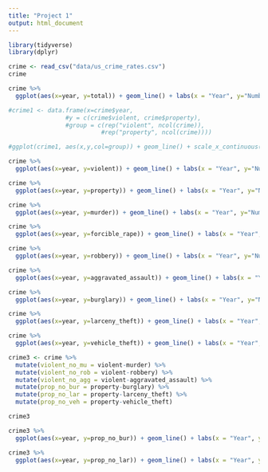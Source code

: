 ```yaml
---
title: "Project 1"
output: html_document
---
```


```r
library(tidyverse)
library(dplyr)

```

```r
crime <- read_csv("data/us_crime_rates.csv")
crime

```


```r
crime %>%
  ggplot(aes(x=year, y=total)) + geom_line() + labs(x = "Year", y="Number of Crimes", title="Total Number of Crimes by Year") + scale_x_continuous(breaks=seq(1960,2020,4))

```

```r
#crime1 <- data.frame(x=crime$year,
                #y = c(crime$violent, crime$property),
                #group = c(rep("violent", ncol(crime)),
                          #rep("property", ncol(crime))))

#ggplot(crime1, aes(x,y,col=group)) + geom_line() + scale_x_continuous(breaks=seq(1960,2020,4)) + scale_y_continuous(breaks=seq(0,13000000,1000000)) + labs(x="Years", y="Number of Crimes", title="Violent and Property Crimes By Year") + facet_grid(group~.)

crime %>%
  ggplot(aes(x=year, y=violent)) + geom_line() + labs(x = "Year", y="Number of Crimes", title="Violent Crimes by Year") + scale_x_continuous(breaks=seq(1960,2020,4))

crime %>%
  ggplot(aes(x=year, y=property)) + geom_line() + labs(x = "Year", y="Number of Crimes", title="Property Crimes by Year") + scale_x_continuous(breaks=seq(1960,2020,4))
```

```r
crime %>%
  ggplot(aes(x=year, y=murder)) + geom_line() + labs(x = "Year", y="Number of Crimes", title="Murder Crimes by Year") + scale_x_continuous(breaks=seq(1960,2020,4))

crime %>%
  ggplot(aes(x=year, y=forcible_rape)) + geom_line() + labs(x = "Year", y="Number of Crimes", title="Forcible Rape Crimes by Year") + scale_x_continuous(breaks=seq(1960,2020,4))

crime %>%
  ggplot(aes(x=year, y=robbery)) + geom_line() + labs(x = "Year", y="Number of Crimes", title="Robbery Crimes by Year") + scale_x_continuous(breaks=seq(1960,2020,4))

crime %>%
  ggplot(aes(x=year, y=aggravated_assault)) + geom_line() + labs(x = "Year", y="Number of Crimes", title="Aggravated Assault Crimes by Year") + scale_x_continuous(breaks=seq(1960,2020,4))

crime %>%
  ggplot(aes(x=year, y=burglary)) + geom_line() + labs(x = "Year", y="Number of Crimes", title="Burglary Crimes by Year") + scale_x_continuous(breaks=seq(1960,2020,4))

crime %>%
  ggplot(aes(x=year, y=larceny_theft)) + geom_line() + labs(x = "Year", y="Number of Crimes", title="Larceny Theft Crimes by Year") + scale_x_continuous(breaks=seq(1960,2020,4))

crime %>%
  ggplot(aes(x=year, y=vehicle_theft)) + geom_line() + labs(x = "Year", y="Number of Crimes", title="Vehicle Theft Crimes by Year") + scale_x_continuous(breaks=seq(1960,2020,4))

```

```r
crime3 <- crime %>%
  mutate(violent_no_mu = violent-murder) %>%
  mutate(violent_no_rob = violent-robbery) %>%
  mutate(violent_no_agg = violent-aggravated_assault) %>%
  mutate(prop_no_bur = property-burglary) %>%
  mutate(prop_no_lar = property-larceny_theft) %>%
  mutate(prop_no_veh = property-vehicle_theft)

crime3
```

```r
crime3 %>%
  ggplot(aes(x=year, y=prop_no_bur)) + geom_line() + labs(x = "Year", y="Number of Crimes", title="Property Crimes Without Burglary by Year") + scale_x_continuous(breaks=seq(1960,2020,4))
```

```r
crime3 %>%
  ggplot(aes(x=year, y=prop_no_lar)) + geom_line() + labs(x = "Year", y="Number of Crimes", title="Property Crimes Without Larceny Theft by Year") + scale_x_continuous(breaks=seq(1960,2020,4))
```

